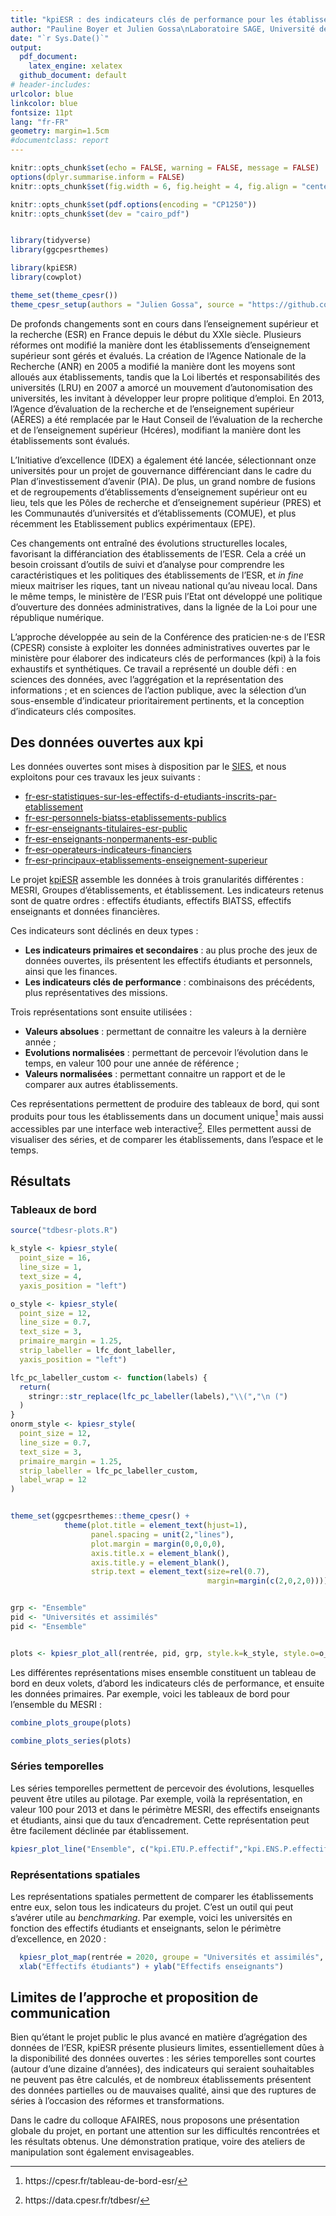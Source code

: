 ```yaml
---
title: "kpiESR : des indicateurs clés de performance pour les établissements de l'ESR, des données ouvertes aux représentations graphiques"
author: "Pauline Boyer et Julien Gossa\nLaboratoire SAGE, Université de Strasbourg, CPESR"
date: "`r Sys.Date()`"
output: 
  pdf_document: 
    latex_engine: xelatex
  github_document: default
# header-includes:
urlcolor: blue
linkcolor: blue
fontsize: 11pt
lang: "fr-FR"
geometry: margin=1.5cm
#documentclass: report
---
```


```r
knitr::opts_chunk$set(echo = FALSE, warning = FALSE, message = FALSE)
options(dplyr.summarise.inform = FALSE)
knitr::opts_chunk$set(fig.width = 6, fig.height = 4, fig.align = "center", out.width="100%")

knitr::opts_chunk$set(pdf.options(encoding = "CP1250"))
knitr::opts_chunk$set(dev = "cairo_pdf")


library(tidyverse)
library(ggcpesrthemes)

library(kpiESR)
library(cowplot)

theme_set(theme_cpesr())
theme_cpesr_setup(authors = "Julien Gossa", source = "https://github.com/cpesr/RFC/")
```

De profonds changements sont en cours dans l'enseignement supérieur et la recherche (ESR) en France depuis le début du XXIe siècle. Plusieurs réformes ont modifié la manière dont les établissements d'enseignement supérieur sont gérés et évalués. La création de l'Agence Nationale de la Recherche (ANR) en 2005 a modifié la manière dont les moyens sont alloués aux établissements, tandis que la Loi libertés et responsabilités des universités (LRU) en 2007 a amorcé un mouvement d'autonomisation des universités, les invitant à développer leur propre politique d'emploi. En 2013, l'Agence d'évaluation de la recherche et de l'enseignement supérieur (AÉRES) a été remplacée par le Haut Conseil de l'évaluation de la recherche et de l'enseignement supérieur (Hcéres), modifiant la manière dont les établissements sont évalués.

L'Initiative d'excellence (IDEX) a également été lancée, sélectionnant onze universités pour un projet de gouvernance différenciant dans le cadre du Plan d'investissement d'avenir (PIA). De plus, un grand nombre de fusions et de regroupements d'établissements d'enseignement supérieur ont eu lieu, tels que les Pôles de recherche et d'enseignement supérieur (PRES) et les Communautés d'universités et d'établissements (COMUE), et plus récemment les Etablissement publics expérimentaux (EPE).

Ces changements ont entraîné des évolutions structurelles locales, favorisant la différanciation des établissements de l'ESR. Cela a créé un besoin croissant d'outils de suivi et d'analyse pour comprendre les caractéristiques et les politiques des établissements de l'ESR, et _in fine_ mieux maitriser les riques, tant un niveau national qu'au niveau local. Dans le même temps, le ministère de l'ESR puis l'Etat ont développé une politique d'ouverture des données administratives, dans la lignée de la Loi pour une république numérique.

L'approche développée au sein de la Conférence des praticien⋅ne⋅s de l'ESR (CPESR) consiste à exploiter les données administratives ouvertes par le ministère pour élaborer des indicateurs clés de performances (kpi) 
à la fois exhaustifs et synthétiques. Ce travail a représenté un double défi : en sciences des données, avec l'aggrégation et la représentation des informations ; et en sciences de l'action publique, avec la sélection d'un sous-ensemble d'indicateur prioritairement pertinents, et la conception d'indicateurs clés composites.  

## Des données ouvertes aux kpi

Les données ouvertes sont mises à disposition par le  [SIES](https://www.enseignementsup-recherche.gouv.fr/fr/statistiques-et-analyses-50213), et nous exploitons pour ces travaux les jeux suivants :

- [fr-esr-statistiques-sur-les-effectifs-d-etudiants-inscrits-par-etablissement](https://data.enseignementsup-recherche.gouv.fr/explore/dataset/fr-esr-statistiques-sur-les-effectifs-d-etudiants-inscrits-par-etablissement)
- [fr-esr-personnels-biatss-etablissements-publics](https://data.enseignementsup-recherche.gouv.fr/explore/dataset/fr-esr-personnels-biatss-etablissements-publics)
- [fr-esr-enseignants-titulaires-esr-public](https://data.enseignementsup-recherche.gouv.fr/explore/dataset/fr-esr-enseignants-titulaires-esr-public/)
- [fr-esr-enseignants-nonpermanents-esr-public](https://data.enseignementsup-recherche.gouv.fr/explore/dataset/fr-esr-enseignants-nonpermanents-esr-public/information/)
- [fr-esr-operateurs-indicateurs-financiers](https://data.enseignementsup-recherche.gouv.fr/explore/dataset/fr-esr-operateurs-indicateurs-financiers/information/)
- [fr-esr-principaux-etablissements-enseignement-superieur](https://data.enseignementsup-recherche.gouv.fr/explore/dataset/fr-esr-principaux-etablissements-enseignement-superieur/information/?disjunctive.type_d_etablissement)


Le projet [kpiESR](https://github.com/cpesr/kpiESR) assemble les données à trois granularités différentes : MESRI, Groupes d'établissements, et établissement. Les indicateurs retenus sont de quatre ordres\ : effectifs étudiants, effectifs BIATSS, effectifs enseignants et données financières.

Ces indicateurs sont déclinés en deux types :

- __Les indicateurs primaires et secondaires__ : au plus proche des jeux de données ouvertes, ils présentent les effectifs étudiants et personnels, ainsi que les finances. 
- __Les indicateurs clés de performance__ : combinaisons des précédents, plus représentatives des missions.


Trois représentations sont ensuite utilisées :

- __Valeurs absolues__\ : permettant de connaitre les valeurs à la dernière année ;
- __Evolutions normalisées__\ : permettant de percevoir l'évolution dans le temps,
en valeur 100 pour une année de référence ;
- __Valeurs normalisées__\ : permettant connaitre un rapport et de le comparer aux
autres établissements.


Ces représentations permettent de produire des tableaux de bord, qui sont produits pour tous les établissements dans un document unique^[https://cpesr.fr/tableau-de-bord-esr/] mais aussi accessibles par une interface web interactive^[https://data.cpesr.fr/tdbesr/]. Elles permettent aussi de visualiser des séries, et de comparer les établissements, dans l'espace et le temps.

## Résultats

### Tableaux de bord

```r
source("tdbesr-plots.R")

k_style <- kpiesr_style(
  point_size = 16,
  line_size = 1,
  text_size = 4,
  yaxis_position = "left")

o_style <- kpiesr_style(
  point_size = 12,
  line_size = 0.7,
  text_size = 3,
  primaire_margin = 1.25,
  strip_labeller = lfc_dont_labeller,
  yaxis_position = "left")

lfc_pc_labeller_custom <- function(labels) {
  return(
    stringr::str_replace(lfc_pc_labeller(labels),"\\(","\n (")
  )
}
onorm_style <- kpiesr_style(
  point_size = 12,
  line_size = 0.7,
  text_size = 3,
  primaire_margin = 1.25,
  strip_labeller = lfc_pc_labeller_custom,
  label_wrap = 12
)


theme_set(ggcpesrthemes::theme_cpesr() + 
            theme(plot.title = element_text(hjust=1),
                  panel.spacing = unit(2,"lines"), 
                  plot.margin = margin(0,0,0,0),
                  axis.title.x = element_blank(),
                  axis.title.y = element_blank(),
                  strip.text = element_text(size=rel(0.7), 
                                            margin=margin(c(2,0,2,0)))))


grp <- "Ensemble"
pid <- "Universités et assimilés"
pid <- "Ensemble"


plots <- kpiesr_plot_all(rentrée, pid, grp, style.k=k_style, style.o=o_style, style.o.norm = onorm_style)
```


Les différentes représentations mises ensemble constituent un tableau de bord en deux volets, 
d'abord les indicateurs clés de performance, et ensuite les données primaires. 
Par exemple, voici les tableaux de bord pour l'ensemble du MESRI :

```r
combine_plots_groupe(plots)
```

```r
combine_plots_series(plots)
```

### Séries temporelles

Les séries temporelles permettent de percevoir des évolutions, lesquelles peuvent être utiles au pilotage. Par exemple, voilà la représentation, en valeur 100 pour 2013 et dans le périmètre MESRI, des effectifs enseignants et étudiants, ainsi que du taux d'encadrement. Cette représentation peut être facilement déclinée par établissement.

```r
kpiesr_plot_line("Ensemble", c("kpi.ETU.P.effectif","kpi.ENS.P.effectif","kpi.K.ensPetu"), val = "evolution") 
```

\newpage

### Représentations spatiales

Les représentations spatiales permettent de comparer les établissements entre eux, selon tous les indicateurs du projet. C'est un outil qui peut s'avérer utile au _benchmarking_. Par exemple, voici les universités en fonction des effectifs étudiants et enseignants, selon le périmètre d'excellence, en 2020 :

```r
  kpiesr_plot_map(rentrée = 2020, groupe = "Universités et assimilés", id = "Université de Strasbourg", xvar="kpi.ETU.P.effectif", yvar="kpi.ENS.P.effectif") +
  xlab("Effectifs étudiants") + ylab("Effectifs enseignants")
```

## Limites de l'approche et proposition de communication 

Bien qu'étant le projet public le plus avancé en matière d'agrégation des données de l'ESR, kpiESR présente plusieurs limites, essentiellement dûes à la disponibilité des données ouvertes : 
les séries temporelles sont courtes (autour d'une dizaine d'années), des indicateurs qui seraient souhaitables ne peuvent pas être calculés, et de nombreux établissements présentent des données partielles ou de mauvaises qualité, ainsi que des ruptures de séries à l'occasion des réformes et transformations.

Dans le cadre du colloque AFAIRES, nous proposons une présentation globale du projet, en portant une attention sur les difficultés rencontrées et les résultats obtenus. Une démonstration pratique, voire des ateliers de manipulation sont également envisageables.



